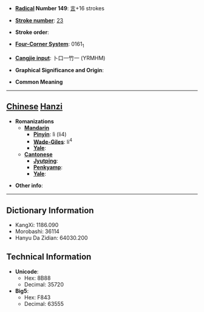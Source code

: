 * '''[[Wiktionary:Chinese radical index| Radical]] Number 149''': [[Wiktionary:Chinese radical index 言|言]]+16 strokes

* '''[[Wiktionary:Chinese total strokes index|Stroke number]]''': [[Wiktionary:Chinese total strokes index 23|23]]

* '''Stroke order''': 

* '''[[Wiktionary:Chinese four corner index|Four-Corner System]]''': 0161<sub>1</sub>

* '''[[Wiktionary:Chinese Cangjie index|Cangjie input]]''': 卜口一竹一 (YRMHM)

* '''Graphical Significance and Origin''': 

* '''Common Meaning'''

----

== [[Chinese]] [[Hanzi]] ==

* '''Romanizations'''
** '''[[Mandarin]]'''
*** '''[[Pinyin]]''': lì (li4)
*** '''[[Wade-Giles]]''': li<sup>4</sup>
*** '''[[Yale]]''': 
** '''[[Cantonese]]'''
*** '''[[Jyutping]]''':
*** '''[[Penkyamp]]''': 
*** '''[[Yale]]''': 

* '''Other info''': 

----

== Dictionary Information ==

* KangXi: 1186.090
* Morobashi: 36114
* Hanyu Da Zidian: 64030.200

== Technical Information ==

* '''Unicode''':
** Hex: 8B88
** Decimal: 35720
* '''Big5''':
** Hex: F843
** Decimal: 63555